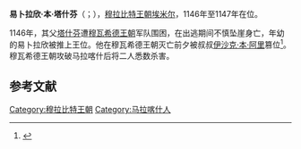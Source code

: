 {{Infobox monarch
| name            = 易卜拉欣·本·塔什芬
| title           = [[摩洛哥君主列表|穆拉比特王朝埃米尔]]
| image           = 
| caption         =
| reign           = 1146–1147
| full name       = 
| predecessor     = [[塔什芬·本·阿里|塔什芬·本·阿里]]
| successor       = [[伊沙克·本·阿里|伊沙克·本·阿里]]
| royal house     = 
| dynasty         = [[穆拉比特王朝|穆拉比特王朝]]
| father          = 塔什芬·本·阿里
| mother          = 
| birth_date   = 
| birth_place  = 
| death_date   = 1147年
| death_place  = 
| date of burial  =
| place of burial = 
|religion  = [[伊斯兰教|伊斯兰教]]
|}}
'''易卜拉欣·本·塔什芬'''（{{lang-ar|إبراهيم بن تاشفين}}；{{bd|？||1147年|}}），[[穆拉比特王朝|穆拉比特王朝]][[埃米尔|埃米尔]]，1146年至1147年在位。

1146年，其父[[塔什芬·本·阿里|塔什芬]]遭[[穆瓦希德王朝|穆瓦希德王朝]]军队围困，在出逃期间不慎坠崖身亡，年幼的易卜拉欣被推上王位。他在穆瓦希德王朝灭亡前夕被叔叔[[伊沙克·本·阿里|伊沙克·本·阿里]]篡位<ref>{{cite book|last=Viguera|first=María Jesús|title=Los reinos de taifas y las invasiones magrebíes|year=1992 |publisher=MAPFRE|isbn=84-7100-431-3 |page=188}}</ref>。穆瓦希德王朝攻破马拉喀什后将二人悉数杀害。

== 参考文献 ==
{{reflist}}

{{S-start}}
{{Succession box|
 before=[[塔什芬·本·阿里|塔什芬·本·阿里]]|
 title=[[穆拉比特王朝|穆拉比特王朝]]|
 years=1145–1147|
 after=[[伊沙克·本·阿里|伊沙克·本·阿里]]|
}}
{{S-end}}

{{Rulers of Morocco}}
{{DEFAULTSORT:Ibrahim Ibn Tashfin}}
[[Category:穆拉比特王朝|Category:穆拉比特王朝]]
[[Category:马拉喀什人|Category:马拉喀什人]]